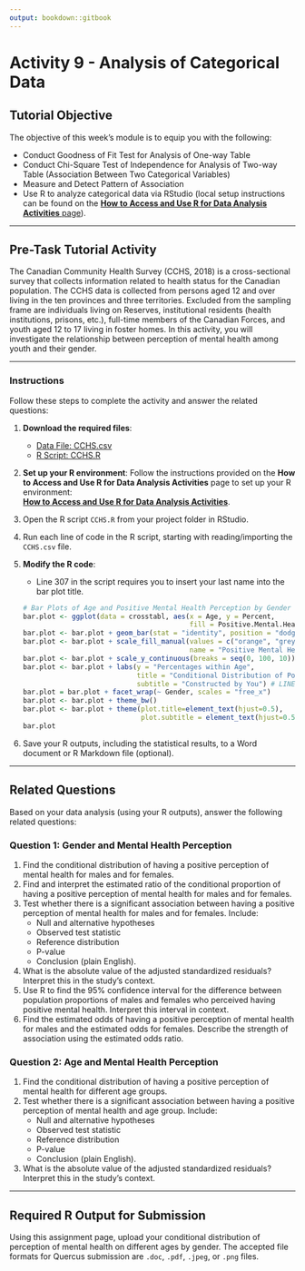 ```yaml
---
output: bookdown::gitbook
---
```

# Activity 9 - Analysis of Categorical Data

## Tutorial Objective

The objective of this week's module is to equip you with the following:

- Conduct Goodness of Fit Test for Analysis of One-way Table
- Conduct Chi-Square Test of Independence for Analysis of Two-way Table (Association Between Two Categorical Variables)
- Measure and Detect Pattern of Association
- Use R to analyze categorical data via RStudio (local setup instructions can be found on the [**How to Access and Use R for Data Analysis Activities** page](#how-to-set-up-r-for-data-analysis-activities)).

---

## Pre-Task Tutorial Activity

The Canadian Community Health Survey (CCHS, 2018) is a cross-sectional survey that collects information related to health status for the Canadian population. The CCHS data is collected from persons aged 12 and over living in the ten provinces and three territories. Excluded from the sampling frame are individuals living on Reserves, institutional residents (health institutions, prisons, etc.), full-time members of the Canadian Forces, and youth aged 12 to 17 living in foster homes. In this activity, you will investigate the relationship between perception of mental health among youth and their gender.

---

### Instructions

Follow these steps to complete the activity and answer the related questions:

1. **Download the required files**:
   - [Data File: CCHS.csv](https://raw.githubusercontent.com/aslemand/Data-Analysis-Activities/main/data/Activity_9/CCHS.csv)
   - [R Script: CCHS.R](https://raw.githubusercontent.com/aslemand/Data-Analysis-Activities/main/data/Activity_9/CCHS.R)

2. **Set up your R environment**:
   Follow the instructions provided on the **How to Access and Use R for Data Analysis Activities** page to set up your R environment:  
   [**How to Access and Use R for Data Analysis Activities**](#how-to-set-up-r-for-data-analysis-activities).

3. Open the R script `CCHS.R` from your project folder in RStudio.

4. Run each line of code in the R script, starting with reading/importing the `CCHS.csv` file.

5. **Modify the R code**:
   - Line 307 in the script requires you to insert your last name into the bar plot title.
   ```r
   # Bar Plots of Age and Positive Mental Health Perception by Gender
   bar.plot <- ggplot(data = crosstabl, aes(x = Age, y = Percent, 
                                            fill = Positive.Mental.Health))
   bar.plot <- bar.plot + geom_bar(stat = "identity", position = "dodge") 
   bar.plot <- bar.plot + scale_fill_manual(values = c("orange", "grey"), 
                                            name = "Positive Mental Health Perception")
   bar.plot <- bar.plot + scale_y_continuous(breaks = seq(0, 100, 10))
   bar.plot <- bar.plot + labs(y = "Percentages within Age", 
                               title = "Conditional Distribution of Positive Perception of Mental Health on Age by Gender", 
                               subtitle = "Constructed by You") # LINE 307
   bar.plot = bar.plot + facet_wrap(~ Gender, scales = "free_x")
   bar.plot <- bar.plot + theme_bw()
   bar.plot <- bar.plot + theme(plot.title=element_text(hjust=0.5), 
                                plot.subtitle = element_text(hjust=0.5))
   bar.plot
   ```

6. Save your R outputs, including the statistical results, to a Word document or R Markdown file (optional).

---

## Related Questions

Based on your data analysis (using your R outputs), answer the following related questions:

### Question 1: Gender and Mental Health Perception
1. Find the conditional distribution of having a positive perception of mental health for males and for females.
2. Find and interpret the estimated ratio of the conditional proportion of having a positive perception of mental health for males and for females.
3. Test whether there is a significant association between having a positive perception of mental health for males and for females. Include:
   - Null and alternative hypotheses
   - Observed test statistic
   - Reference distribution
   - P-value
   - Conclusion (plain English).
4. What is the absolute value of the adjusted standardized residuals? Interpret this in the study's context.
5. Use R to find the 95% confidence interval for the difference between population proportions of males and females who perceived having positive mental health. Interpret this interval in context.
6. Find the estimated odds of having a positive perception of mental health for males and the estimated odds for females. Describe the strength of association using the estimated odds ratio.

### Question 2: Age and Mental Health Perception
1. Find the conditional distribution of having a positive perception of mental health for different age groups.
2. Test whether there is a significant association between having a positive perception of mental health and age group. Include:
   - Null and alternative hypotheses
   - Observed test statistic
   - Reference distribution
   - P-value
   - Conclusion (plain English).
3. What is the absolute value of the adjusted standardized residuals? Interpret this in the study's context.

---

## Required R Output for Submission

Using this assignment page, upload your conditional distribution of perception of mental health on different ages by gender. The accepted file formats for Quercus submission are `.doc`, `.pdf`, `.jpeg`, or `.png` files.